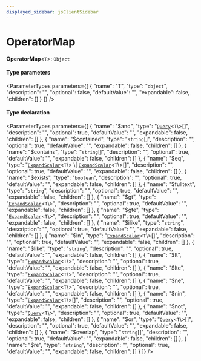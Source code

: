 ```yaml
---
displayed_sidebar: jsClientSidebar
---
```



# OperatorMap

 **OperatorMap**<`T`\>: `Object`

#### Type parameters

<ParameterTypes parameters={[
  {
    "name": "T",
    "type": "`object`",
    "description": "",
    "optional": false,
    "defaultValue": "",
    "expandable": false,
    "children": []
  }
]} />

#### Type declaration

<ParameterTypes parameters={[
  {
    "name": "$and",
    "type": "[`Query`](internal.Query.mdx)<`T`\\>[]",
    "description": "",
    "optional": true,
    "defaultValue": "",
    "expandable": false,
    "children": []
  },
  {
    "name": "$contained",
    "type": "`string`[]",
    "description": "",
    "optional": true,
    "defaultValue": "",
    "expandable": false,
    "children": []
  },
  {
    "name": "$contains",
    "type": "`string`[]",
    "description": "",
    "optional": true,
    "defaultValue": "",
    "expandable": false,
    "children": []
  },
  {
    "name": "$eq",
    "type": "[`ExpandScalar`](internal.ExpandScalar.mdx)<`T`\\> \\| [`ExpandScalar`](internal.ExpandScalar.mdx)<`T`\\>[]",
    "description": "",
    "optional": true,
    "defaultValue": "",
    "expandable": false,
    "children": []
  },
  {
    "name": "$exists",
    "type": "`boolean`",
    "description": "",
    "optional": true,
    "defaultValue": "",
    "expandable": false,
    "children": []
  },
  {
    "name": "$fulltext",
    "type": "`string`",
    "description": "",
    "optional": true,
    "defaultValue": "",
    "expandable": false,
    "children": []
  },
  {
    "name": "$gt",
    "type": "[`ExpandScalar`](internal.ExpandScalar.mdx)<`T`\\>",
    "description": "",
    "optional": true,
    "defaultValue": "",
    "expandable": false,
    "children": []
  },
  {
    "name": "$gte",
    "type": "[`ExpandScalar`](internal.ExpandScalar.mdx)<`T`\\>",
    "description": "",
    "optional": true,
    "defaultValue": "",
    "expandable": false,
    "children": []
  },
  {
    "name": "$ilike",
    "type": "`string`",
    "description": "",
    "optional": true,
    "defaultValue": "",
    "expandable": false,
    "children": []
  },
  {
    "name": "$in",
    "type": "[`ExpandScalar`](internal.ExpandScalar.mdx)<`T`\\>[]",
    "description": "",
    "optional": true,
    "defaultValue": "",
    "expandable": false,
    "children": []
  },
  {
    "name": "$like",
    "type": "`string`",
    "description": "",
    "optional": true,
    "defaultValue": "",
    "expandable": false,
    "children": []
  },
  {
    "name": "$lt",
    "type": "[`ExpandScalar`](internal.ExpandScalar.mdx)<`T`\\>",
    "description": "",
    "optional": true,
    "defaultValue": "",
    "expandable": false,
    "children": []
  },
  {
    "name": "$lte",
    "type": "[`ExpandScalar`](internal.ExpandScalar.mdx)<`T`\\>",
    "description": "",
    "optional": true,
    "defaultValue": "",
    "expandable": false,
    "children": []
  },
  {
    "name": "$ne",
    "type": "[`ExpandScalar`](internal.ExpandScalar.mdx)<`T`\\>",
    "description": "",
    "optional": true,
    "defaultValue": "",
    "expandable": false,
    "children": []
  },
  {
    "name": "$nin",
    "type": "[`ExpandScalar`](internal.ExpandScalar.mdx)<`T`\\>[]",
    "description": "",
    "optional": true,
    "defaultValue": "",
    "expandable": false,
    "children": []
  },
  {
    "name": "$not",
    "type": "[`Query`](internal.Query.mdx)<`T`\\>",
    "description": "",
    "optional": true,
    "defaultValue": "",
    "expandable": false,
    "children": []
  },
  {
    "name": "$or",
    "type": "[`Query`](internal.Query.mdx)<`T`\\>[]",
    "description": "",
    "optional": true,
    "defaultValue": "",
    "expandable": false,
    "children": []
  },
  {
    "name": "$overlap",
    "type": "`string`[]",
    "description": "",
    "optional": true,
    "defaultValue": "",
    "expandable": false,
    "children": []
  },
  {
    "name": "$re",
    "type": "`string`",
    "description": "",
    "optional": true,
    "defaultValue": "",
    "expandable": false,
    "children": []
  }
]} />

